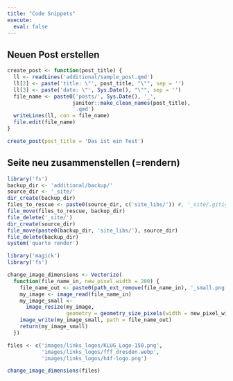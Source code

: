 ```yaml
---
title: "Code Snippets"
execute: 
  eval: false
---
```


## Neuen Post erstellen
```r
create_post <- function(post_title) {
  ll <- readLines('additional/sample_post.qmd')
  ll[2] <- paste('title: \"', post_title, "\"", sep = '')
  ll[3] <- paste('date: \"', Sys.Date(), "\"", sep = '')
  file_name <- paste0('posts/', Sys.Date(), '_',
                     janitor::make_clean_names(post_title), 
                     '.qmd')
  writeLines(ll, con = file_name)
  file.edit(file_name)
}
```

```r
create_post(post_title = 'Das ist ein Test')
```

## Seite neu zusammenstellen (=rendern)
```r
library('fs')
backup_dir <- 'additional/backup/' 
source_dir <- '_site/'
dir_create(backup_dir)
files_to_rescue <- paste0(source_dir, c('site_libs/')) #, '_site/.gitignore')
file_move(files_to_rescue, backup_dir)
file_delete('_site/')
dir_create(source_dir)
file_move(paste0(backup_dir, 'site_libs/'), source_dir)
file_delete(backup_dir)
system('quarto render')
```

```r
library('magick')
library('fs')

change_image_dimensions <- Vectorize(
  function(file_name_in, new_pixel_width = 200) {
    file_name_out <- paste0(path_ext_remove(file_name_in), '_small.png')
    my_image <- image_read(file_name_in)
    my_image_small <- 
      image_resize(my_image, 
                   geometry = geometry_size_pixels(width = new_pixel_width))
    image_write(my_image_small, path = file_name_out)
    return(my_image_small)
  })

files <- c('images/links_logos/KLUG_Logo-150.png', 
           'images/links_logos/fff_dresden.webp', 
           'images/links_logos/h4f-logo.png')

change_image_dimensions(files)

```
